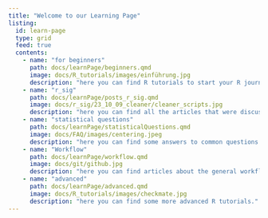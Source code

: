```yaml
---
title: "Welcome to our Learning Page"
listing:
  id: learn-page
  type: grid
  feed: true
  contents:
    - name: "for beginners"
      path: docs/learnPage/beginners.qmd
      image: docs/R_tutorials/images/einführung.jpg
      description: "here you can find R tutorials to start your R journey."
    - name: "r_sig"
      path: docs/learnPage/posts_r_sig.qmd
      image: docs/r_sig/23_10_09_cleaner/cleaner_scripts.jpg
      description: "here you can find all the articles that were discussed in R-SIG."
    - name: "statistical questions"
      path: docs/learnPage/statisticalQuestions.qmd
      image: docs/FAQ/images/centering.jpeg
      description: "here you can find some answers to common questions about statistics or our r-packages." 
    - name: "Workflow"
      path: docs/learnPage/workflow.qmd
      image: docs/git/github.jpg
      description: "here you can find articles about the general workflow when working with RStudio or Github."
    - name: "advanced"
      path: docs/learnPage/advanced.qmd
      image: docs/R_tutorials/images/checkmate.jpg
      description: "here you can find some more advanced R tutorials."
---
```


::: {learn-page}
:::
